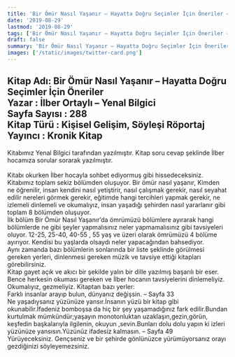 ```yaml
---
title: 'Bir Ömür Nasıl Yaşanır – Hayatta Doğru Seçimler İçin Öneriler – Kitap Yorumlarım'
date: '2019-08-29'
lastmod: '2019-08-29'
tags: ['Bir Ömür Nasıl Yaşanır – Hayatta Doğru Seçimler İçin Öneriler – Kitap Yorumlarım']
draft: false
summary: 'Bir Ömür Nasıl Yaşanır – Hayatta Doğru Seçimler İçin Öneriler – Kitap Yorumlarım'
images: ['/static/images/twitter-card.png']
---
```


## Kitap Adı: Bir Ömür Nasıl Yaşanır – Hayatta Doğru Seçimler İçin Öneriler<br/>Yazar : İlber Ortaylı – Yenal Bilgici<br/>Sayfa Sayısı : 288<br/>Kitap Türü : Kişisel Gelişim, Söyleşi Röportaj<br/>Yayıncı : Kronik Kitap
Kitabımız Yenal Bilgici tarafından yazılmıştır. Kitap soru cevap şeklinde İlber hocamıza sorular sorarak yazılmıştır.<br/>
<br/>Kitabı okurken İlber hocayla sohbet ediyormuş gibi hissedeceksiniz. Kitabımız toplam sekiz bölümden oluşuyor. Bir ömür nasıl yaşanır, Kimden ne öğrenilir, insan kendini nasıl yetiştirir, nasıl çalışmak gerekir, nasıl seyahat edilir nereleri görmek gerekir, eğitimde hangi tercihleri yapmak gerekir, ne izlemeli dinlemeli ve okumalıyız, insan yaşadığı şehirden nasıl yararlanır gibi toplam 8 bölümden oluşuyor.
<br/>İlk bölüm Bir Ömür Nasıl Yaşanır’da ömrümüzü bölümlere ayırarak hangi bölümlerde ne gibi şeyler yapmalısınız neler yapmamalısınız gibi tavsiyeleri oluyor. 12-25, 25-40, 40-55 , 55 yaş ve üzeri olarak ömrümüzü 4 bölüme ayırıyor. Kendisi bu yaşlarda olsaydı neler yapacağından bahsediyor.
<br/>Aynı zamanda bazı bölümlerin sonlarında bir liste şeklinde görülmesi gereken yerleri, dinlenmesi gereken müzik ve tavsiye ettiği kitapları görebilirsiniz.
<br/>Kitap gayet açık ve akıcı bir şekilde yalın bir dille yazılmış başarılı bir eser. Bence herkesin okuması gereken ve İlber hocanın tavsiyelerini dinlemeliyiz. Okumalıyız, gezmeliyiz.
Kitaptan bazı yerler: <br/>
Farklı insanlar arayıp bulun, dünyanız değişsin. – Sayfa 33<br/>
Ne yaşadıysanız yüzünüze yansır.İnsanın yüzü bir kitap gibi okunabilir.İfadeniz bomboşsa da hiç bir şey yaşamadığınız fark edilir.Bundan kurtulmak mümkündür;yaşayın monotonluktan uzaklaşın,gezin,görün, keşfedin başkalarıyla ilgilenin, okuyun ,sevin.Bunları dolu dolu yapın ki izleri yüzünüze yansısın.Yüzünüz ifadesiz kalmasın. – Sayfa 49<br/>
Yürüyeceksiniz. Gençseniz ve bir şehirde gönlünüzce yürümüyorsanız orayı gezdiğinizi söyleyemezsiniz.
